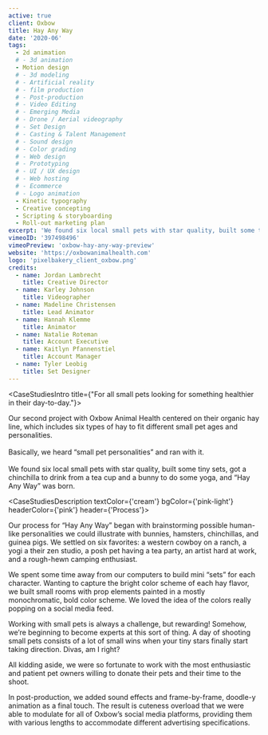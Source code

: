 ```yaml
---
active: true
client: Oxbow
title: Hay Any Way
date: '2020-06'
tags:
  - 2d animation
  # - 3d animation
  - Motion design
  # - 3d modeling
  # - Artificial reality
  # - film production
  # - Post-production
  # - Video Editing
  # - Emerging Media
  # - Drone / Aerial videography
  # - Set Design
  # - Casting & Talent Management
  # - Sound design
  # - Color grading
  # - Web design
  # - Prototyping
  # - UI / UX design
  # - Web hosting
  # - Ecommerce
  # - Logo animation
  - Kinetic typography
  - Creative concepting
  - Scripting & storyboarding
  - Roll-out marketing plan
excerpt: 'We found six local small pets with star quality, built some tiny sets, got a chinchilla to drink milk from a tea cup and a bunny to do some yoga, and “Hay, Any Way” was born.'
vimeoID: '397498496'
vimeoPreview: 'oxbow-hay-any-way-preview'
website: 'https://oxbowanimalhealth.com'
logo: 'pixelbakery_client_oxbow.png'
credits:
  - name: Jordan Lambrecht
    title: Creative Director
  - name: Karley Johnson
    title: Videographer
  - name: Madeline Christensen
    title: Lead Animator
  - name: Hannah Klemme
    title: Animator
  - name: Natalie Roteman
    title: Account Executive
  - name: Kaitlyn Pfannenstiel
    title: Account Manager
  - name: Tyler Leobig
    title: Set Designer
---
```


<CaseStudiesIntro title={"For all small pets looking for something healthier in their day-to-day."}>

Our second project with Oxbow Animal Health centered on their organic hay line, which includes six types of hay to fit different small pet ages and personalities. <br/> <br/>Basically, we heard “small pet personalities” and ran with it. <br/> <br/> We found six local small pets with star quality, built some tiny sets, got a chinchilla to drink from a tea cup and a bunny to do some yoga, and “Hay Any Way” was born.

</CaseStudiesIntro>

<CaseStudiesDescription textColor={'cream'} bgColor={'pink-light'} headerColor={'pink'} header={'Process'}>

Our process for “Hay Any Way” began with brainstorming possible human-like personalities we could illustrate with bunnies, hamsters, chinchillas, and guinea pigs. We settled on six favorites: a western cowboy on a ranch, a yogi a their zen studio, a posh pet having a tea party, an artist hard at work, and a rough-hewn camping enthusiast.

We spent some time away from our computers to build mini “sets” for each character. Wanting to capture the bright color scheme of each hay flavor, we built small rooms with prop elements painted in a mostly monochromatic, bold color scheme. We loved the idea of the colors really popping on a social media feed.

Working with small pets is always a challenge, but rewarding! Somehow, we’re beginning to become experts at this sort of thing. A day of shooting small pets consists of a lot of small wins when your tiny stars finally start taking direction. Divas, am I right?

All kidding aside, we were so fortunate to work with the most enthusiastic and patient pet owners willing to donate their pets and their time to the shoot.

In post-production, we added sound effects and frame-by-frame, doodle-y animation as a final touch. The result is cuteness overload that we were able to modulate for all of Oxbow’s social media platforms, providing them with various lengths to accommodate different advertising specifications.

</CaseStudiesDescription>
